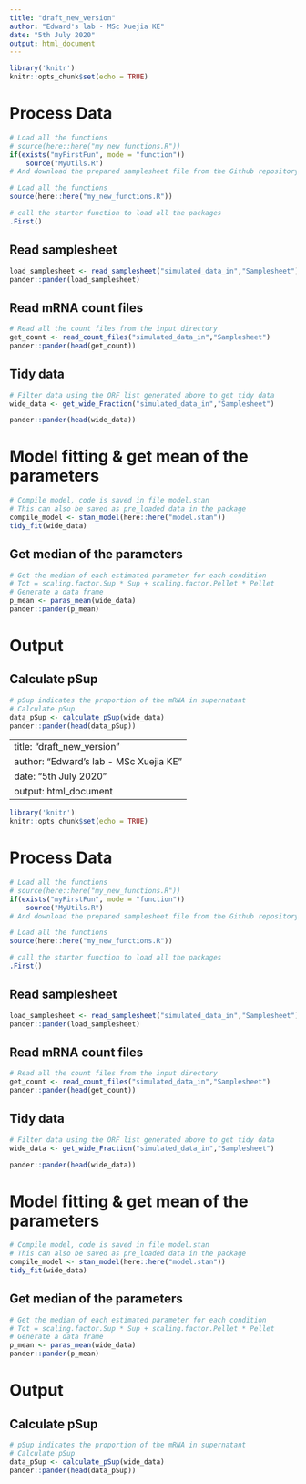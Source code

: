 ```yaml
---
title: "draft_new_version"
author: "Edward's lab - MSc Xuejia KE"
date: "5th July 2020"
output: html_document
---
```


```r
library('knitr')
knitr::opts_chunk$set(echo = TRUE)
```

# Process Data
```r
# Load all the functions
# source(here::here("my_new_functions.R"))
if(exists("myFirstFun", mode = "function"))
    source("MyUtils.R")
# And download the prepared samplesheet file from the Github repository
```


```r
# Load all the functions
source(here::here("my_new_functions.R"))

# call the starter function to load all the packages
.First()
```

## Read samplesheet
```r
load_samplesheet <- read_samplesheet("simulated_data_in","Samplesheet")
pander::pander(load_samplesheet)
```

## Read mRNA count files
```r
# Read all the count files from the input directory
get_count <- read_count_files("simulated_data_in","Samplesheet")
pander::pander(head(get_count))
```


## Tidy data
```r
# Filter data using the ORF list generated above to get tidy data
wide_data <- get_wide_Fraction("simulated_data_in","Samplesheet")

pander::pander(head(wide_data))
```

# Model fitting & get mean of the parameters
```r
# Compile model, code is saved in file model.stan
# This can also be saved as pre_loaded data in the package
compile_model <- stan_model(here::here("model.stan"))
tidy_fit(wide_data)
```

## Get median of the parameters
```r
# Get the median of each estimated parameter for each condition
# Tot = scaling.factor.Sup * Sup + scaling.factor.Pellet * Pellet
# Generate a data frame
p_mean <- paras_mean(wide_data)
pander::pander(p_mean)
```

# Output
## Calculate pSup
```r
# pSup indicates the proportion of the mRNA in supernatant
# Calculate pSup
data_pSup <- calculate_pSup(wide_data)
pander::pander(head(data_pSup))
```

---
title: "draft_new_version"
author: "Edward's lab - MSc Xuejia KE"
date: "5th July 2020"
output: html_document
---

```r
library('knitr')
knitr::opts_chunk$set(echo = TRUE)
```

# Process Data
```r
# Load all the functions
# source(here::here("my_new_functions.R"))
if(exists("myFirstFun", mode = "function"))
    source("MyUtils.R")
# And download the prepared samplesheet file from the Github repository
```


```r
# Load all the functions
source(here::here("my_new_functions.R"))

# call the starter function to load all the packages
.First()
```

## Read samplesheet
```r
load_samplesheet <- read_samplesheet("simulated_data_in","Samplesheet")
pander::pander(load_samplesheet)
```

## Read mRNA count files
```r
# Read all the count files from the input directory
get_count <- read_count_files("simulated_data_in","Samplesheet")
pander::pander(head(get_count))
```


## Tidy data
```r
# Filter data using the ORF list generated above to get tidy data
wide_data <- get_wide_Fraction("simulated_data_in","Samplesheet")

pander::pander(head(wide_data))
```

# Model fitting & get mean of the parameters
```r
# Compile model, code is saved in file model.stan
# This can also be saved as pre_loaded data in the package
compile_model <- stan_model(here::here("model.stan"))
tidy_fit(wide_data)
```

## Get median of the parameters
```r
# Get the median of each estimated parameter for each condition
# Tot = scaling.factor.Sup * Sup + scaling.factor.Pellet * Pellet
# Generate a data frame
p_mean <- paras_mean(wide_data)
pander::pander(p_mean)
```

# Output
## Calculate pSup
```r
# pSup indicates the proportion of the mRNA in supernatant
# Calculate pSup
data_pSup <- calculate_pSup(wide_data)
pander::pander(head(data_pSup))
```

